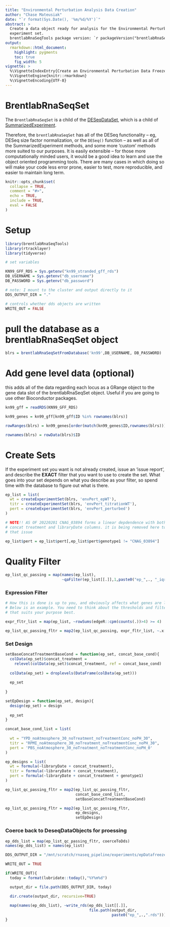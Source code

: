 ```yaml
---
title: "Environmental Perturbation Analysis Data Creation"
author: "Chase Mateusiak"
date: "`r format(Sys.Date(), '%m/%d/%Y')`"
abstract: >
  Create a data object ready for analysis for the Environmental Perturbation 
  experiment set.
  brentlabRnaSeqTools package version: `r packageVersion("brentlabRnaSeqTools")`
output:
  rmarkdown::html_document:
    highlight: pygments
    toc: true
    fig_width: 5
vignette: >
  %\VignetteIndexEntry{Create an Environmental Perturbation Data Freeze}
  %\VignetteEngine{knitr::rmarkdown}
  %\VignetteEncoding{UTF-8}
---
```


# BrentlabRnaSeqSet

The `BrentlabRnaSeqSet` is a child of the [DESeqDataSet](http://bioconductor.org/packages/devel/bioc/vignettes/DESeq2/inst/doc/DESeq2.html#the-deseqdataset), which is a child of 
[SummarizedExperiment](https://bioconductor.org/packages/release/bioc/vignettes/SummarizedExperiment/inst/doc/SummarizedExperiment.html).  

Therefore, the `brentlabRnaSeqSet` has all of the DESeq functionality -- eg, 
DESeq size factor normalization, or the `DESeq()` function -- as well as all of 
the SummarizedExperiment methods, and some more 'custom' methods more suited to 
our purposes. It is easily extensible -- for those more computationally minded 
users, it would be a good idea to learn and use the object oriented programming 
tools. There are many cases in which doing so will make your code less error 
prone, easier to test, more reproducible, and easier to maintain long term.

```r
knitr::opts_chunk$set(
  collapse = TRUE,
  comment = "#>",
  echo = TRUE,
  include = TRUE,
  eval = FALSE
)
```

# Setup

```r
library(brentlabRnaSeqTools)
library(rtracklayer)
library(tidyverse)

# set variables 

KN99_GFF_RDS = Sys.getenv("kn99_stranded_gff_rds")
DB_USERNAME = Sys.getenv("db_username")
DB_PASSWORD = Sys.getenv("db_password")

# note: I mount to the cluster and output directly to it
DDS_OUTPUT_DIR = "."

# controls whether dds objects are written
WRITE_OUT = FALSE
```

# pull the database as a brentlabRnaSeqSet object

```r
blrs = brentlabRnaSeqSetFromDatabase('kn99',DB_USERNAME, DB_PASSWORD)
```

# Add gene level data (optional)

this adds all of the data regarding each locus as a GRange object to the
gene data slot of the brentlabRnaSeqSet object. Useful if you are going to
use other Bioconductor packages.

```r
kn99_gff = readRDS(KN99_GFF_RDS)

kn99_genes = kn99_gff[kn99_gff$ID %in% rownames(blrs)]

rowRanges(blrs) = kn99_genes[order(match(kn99_genes$ID,rownames(blrs)))]

rownames(blrs) = rowData(blrs)$ID
```

# Create Sets

If the experiment set you want is not already created, issue an 'issue report', 
and describe the **EXACT** filter that you want to use to create the set. What 
goes into your set depends on what you describe as your filter, so spend time 
with the database to figure out what is there.

```r
ep_list = list(
  wt = createExperimentSet(blrs, 'envPert_epWT'),
  titr = createExperimentSet(blrs, 'envPert_titrationWT'),
  pert = createExperimentSet(blrs, 'envPert_perturbed')
)

# NOTE!! AS OF 20220201 CNAG_03894 forms a linear depdendence with both 
# concat treatment and libraryDate columns. it is being removed here to solve
# that issue

ep_list$pert = ep_list$pert[,ep_list$pert$genotype1 != "CNAG_03894"]
```

# Quality Filter

```r

ep_list_qc_passing = map(names(ep_list), 
                         ~qaFilter(ep_list[[.]],1,paste0("ep_",., "_iqr")))

```

### Expression Filter

```r
# How this is done is up to you, and obviously affects what genes are left in.
# Below is an example. You need to think about the thresholds and filter method 
# that suits your purpose best.

expr_fltr_list = map(ep_list, ~rowSums(edgeR::cpm(counts(.))>4) >= 4)

ep_list_qc_passing_fltr = map2(ep_list_qc_passing, expr_fltr_list, ~.x[.y,]) 
```

### Set Design

```r
setBaseConcatTreatmentBaseCond = function(ep_set, concat_base_cond){
  colData(ep_set)$concat_treatment = 
    relevel(colData(ep_set)$concat_treatment, ref = concat_base_cond)
  
  colData(ep_set) = droplevels(DataFrame(colData(ep_set)))
  
  ep_set
  
}

setEpDesign = function(ep_set, design){
  design(ep_set) = design
  
  ep_set
}

concat_base_cond_list = list(
  
  wt = "YPD_noAtmosphere_30_noTreatment_noTreatmentConc_noPH_30",
  titr = "RPMI_noAtmosphere_30_noTreatment_noTreatmentConc_noPH_30",
  pert = 'PBS_noAtmosphere_30_noTreatment_noTreatmentConc_noPH_0'
)

ep_designs = list(
  wt = formula(~libraryDate + concat_treatment),
  titr = formula(~libraryDate + concat_treatment),
  pert = formula(~libraryDate + concat_treatment + genotype1)
)

ep_list_qc_passing_fltr = map2(ep_list_qc_passing_fltr, 
                               concat_base_cond_list, 
                               setBaseConcatTreatmentBaseCond)

ep_list_qc_passing_fltr = map2(ep_list_qc_passing_fltr, 
                               ep_designs, 
                               setEpDesign)


```

### Coerce back to DeseqDataObjects for proessing

```r
ep_dds_list = map(ep_list_qc_passing_fltr, coerceToDds)
names(ep_dds_list) = names(ep_list)
```

```r
DDS_OUTPUT_DIR = "/mnt/scratch/rnaseq_pipeline/experiments/epDatafreeze"

WRITE_OUT = TRUE

if(WRITE_OUT){
  today = format(lubridate::today(),"%Y%m%d")

  output_dir = file.path(DDS_OUTPUT_DIR, today)

  dir.create(output_dir, recursive=TRUE)
  
  map(names(ep_dds_list), ~write_rds(ep_dds_list[[.]],
                                     file.path(output_dir,
                                               paste0("ep_",.,".rds"))))
}
```
